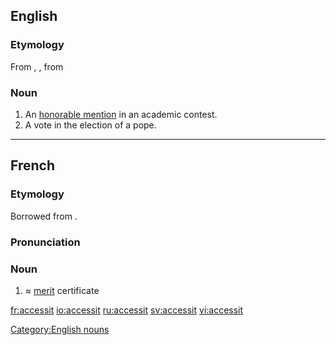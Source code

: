==English==

===Etymology===
From {{etyl|la|en}}, {{term|accessit||lang=la|he came near}}, from {{term|accedo||lang=la|approach}}

===Noun===
{{en-noun}}

# An [[honorable mention]] in an academic contest.
# A vote in the election of a pope.

[[Category:English nouns]]

----

==French==

===Etymology===
Borrowed from {{etyl|la|fr}} {{term|accessit|lang=la}}.

===Pronunciation===
{{IPA|/aksɛsit/|/aksesit/}}

===Noun===
{{fr-noun|m}}

# {{context|school|lang=fr}} ≈ [[merit]] certificate

[[fr:accessit]]
[[io:accessit]]
[[ru:accessit]]
[[sv:accessit]]
[[vi:accessit]]